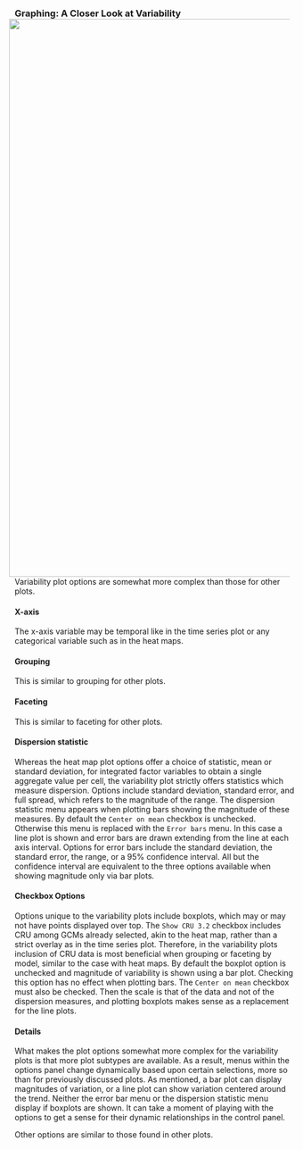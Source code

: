 ### Graphing: A Closer Look at Variability <img style="float: right; padding-left: 10px; padding-right: 10px" src="img/plotVR_example_1_black.png" width="1000"/>
Variability plot options are somewhat more complex than those for other plots.

#### X-axis
The x-axis variable may be temporal like in the time series plot or any categorical variable such as in the heat maps.

#### Grouping
This is similar to grouping for other plots.

#### Faceting
This is similar to faceting for other plots.

#### Dispersion statistic
Whereas the heat map plot options offer a choice of statistic, mean or standard deviation, for integrated factor variables to obtain a single aggregate value per cell,
the variability plot strictly offers statistics which measure dispersion. Options include standard deviation, standard error, and full spread, which refers to the magnitude of the range.
The dispersion statistic menu appears when plotting bars showing the magnitude of these measures. By default the `Center on mean` checkbox is unchecked.
Otherwise this menu is replaced with the `Error bars` menu. In this case a line plot is shown and error bars are drawn extending from the line at each axis interval.
Options for error bars include the standard deviation, the standard error, the range, or a 95% confidence interval.
All but the confidence interval are equivalent to the three options available when showing magnitude only via bar plots.

#### Checkbox Options
Options unique to the variability plots include boxplots, which may or may not have points displayed over top.
The `Show CRU 3.2` checkbox includes CRU among GCMs already selected, akin to the heat map, rather than a strict overlay as in the time series plot.
Therefore, in the variability plots inclusion of CRU data is most beneficial when grouping or faceting by model, similar to the case with heat maps.
By default the boxplot option is unchecked and magnitude of variability is shown using a bar plot.
Checking this option has no effect when plotting bars. The `Center on mean` checkbox must also be checked.
Then the scale is that of the data and not of the dispersion measures, and plotting boxplots makes sense as a replacement for the line plots.

#### Details
What makes the plot options somewhat more complex for the variability plots is that more plot subtypes are available.
As a result, menus within the options panel change dynamically based upon certain selections, more so than for previously discussed plots.
As mentioned, a bar plot can display magnitudes of variation, or a line plot can show variation centered around the trend.
Neither the error bar menu or the dispersion statistic menu display if boxplots are shown.
It can take a moment of playing with the options to get a sense for their dynamic relationships in the control panel.

Other options are similar to those found in other plots.
